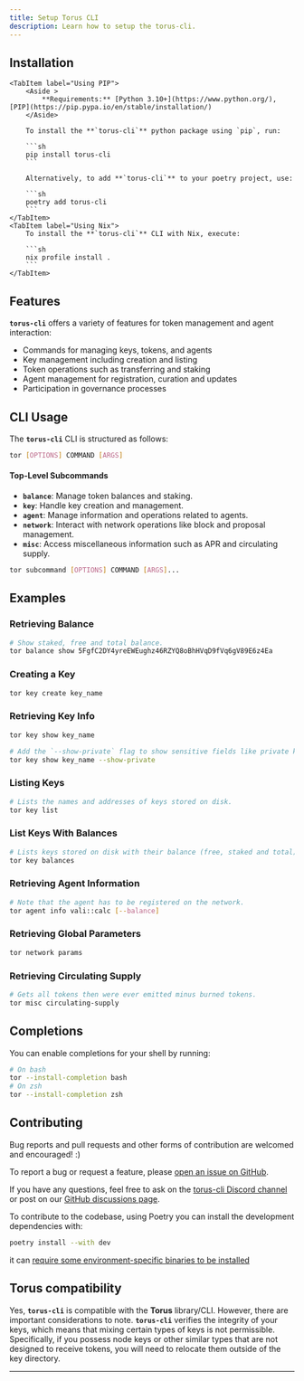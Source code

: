 ```yaml
---
title: Setup Torus CLI
description: Learn how to setup the torus-cli.
---
```



## Installation

<Tabs>

    <TabItem label="Using PIP">
        <Aside >
            **Requirements:** [Python 3.10+](https://www.python.org/), [PIP](https://pip.pypa.io/en/stable/installation/)
        </Aside>

        To install the **`torus-cli`** python package using `pip`, run:

        ```sh
        pip install torus-cli
        ```

        Alternatively, to add **`torus-cli`** to your poetry project, use:

        ```sh
        poetry add torus-cli
        ```
    </TabItem>
    <TabItem label="Using Nix">
        To install the **`torus-cli`** CLI with Nix, execute:

        ```sh
        nix profile install .
        ```
    </TabItem>

</Tabs>

## Features

**`torus-cli`** offers a variety of features for token management and agent interaction:

- Commands for managing keys, tokens, and agents
- Key management including creation and listing
- Token operations such as transferring and staking
- Agent management for registration, curation and updates
- Participation in governance processes

## CLI Usage

The **`torus-cli`** CLI is structured as follows:

```sh
tor [OPTIONS] COMMAND [ARGS]
```

#### Top-Level Subcommands

- **`balance`**: Manage token balances and staking.
- **`key`**: Handle key creation and management.
- **`agent`**: Manage information and operations related to agents.
- **`network`**: Interact with network operations like block and proposal management.
- **`misc`**: Access miscellaneous information such as APR and circulating supply.

```sh
tor subcommand [OPTIONS] COMMAND [ARGS]...
```

## Examples

### Retrieving Balance

```sh
# Show staked, free and total balance.
tor balance show 5FgfC2DY4yreEWEughz46RZYQ8oBhHVqD9fVq6gV89E6z4Ea
```

### Creating a Key

```sh
tor key create key_name
```

### Retrieving Key Info

```sh
tor key show key_name

# Add the `--show-private` flag to show sensitive fields like private key.
tor key show key_name --show-private
```

### Listing Keys

```sh
# Lists the names and addresses of keys stored on disk.
tor key list
```

### List Keys With Balances

```sh
# Lists keys stored on disk with their balance (free, staked and total).
tor key balances
```

### Retrieving Agent Information

```sh
# Note that the agent has to be registered on the network.
tor agent info vali::calc [--balance]
```

### Retrieving Global Parameters

```sh
tor network params
```

### Retrieving Circulating Supply

```sh
# Gets all tokens then were ever emitted minus burned tokens.
tor misc circulating-supply
```

## Completions

You can enable completions for your shell by running:

```sh
# On bash
tor --install-completion bash
# On zsh
tor --install-completion zsh
```

## Contributing

Bug reports and pull requests and other forms of contribution are welcomed and
encouraged! :)

To report a bug or request a feature, please [open an issue on GitHub].

If you have any questions, feel free to ask on the [torus-cli Discord channel] or
post on our [GitHub discussions page].

To contribute to the codebase, using Poetry you can install the development dependencies with:

```sh
poetry install --with dev
```

it can [require some environment-specific binaries to be installed][ruff-installation]

## Torus compatibility

Yes, **`torus-cli`** is compatible with the **Torus** library/CLI. However, there are
important considerations to note. **`torus-cli`** verifies the integrity of your
keys, which means that mixing certain types of keys is not permissible.
Specifically, if you possess node keys or other similar types that are not
designed to receive tokens, you will need to relocate them outside of the key
directory.

---

[open an issue on GitHub]: https://github.com/renlabs-dev/torus-cli/issues/new/choose
[torus-cli Discord channel]: https://go.renlabs-dev.org/torus-cli-channel
[GitHub discussions page]: https://github.com/renlabs-dev/torus-cli/discussions
[ruff-installation]: https://docs.astral.sh/ruff/installation/
